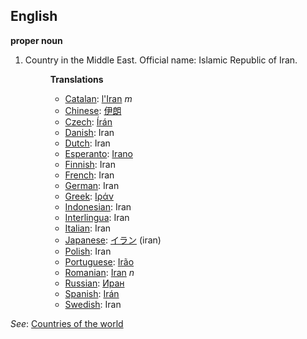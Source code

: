 ==English==

'''proper noun'''

# Country in the Middle East. Official name: Islamic Republic of Iran.
#:'''Translations'''
#:*[[Catalan]]: [[l'Iran]] ''m''
#:*[[Chinese]]: [[伊朗]]
#:*[[Czech]]: [[Írán]]
#:*[[Danish]]: Iran
#:*[[Dutch]]: Iran
#:*[[Esperanto]]: [[Irano]]
#:*[[Finnish]]: Iran
#:*[[French]]: Iran
#:*[[German]]: Iran
#:*[[Greek]]: [[Ιράν]]
#:*[[Indonesian]]: Iran
#:*[[Interlingua]]: Iran
#:*[[Italian]]: Iran
#:*[[Japanese]]: [[イラン]] (iran)
#:*[[Polish]]: Iran
#:*[[Portuguese]]: [[Irão]]
#:*[[Romanian]]: [[Iran]] ''n''
#:*[[Russian]]: [[Иран]]
#:*[[Spanish]]: [[Irán]]
#:*[[Swedish]]: Iran

''See'': [[Countries of the world]]